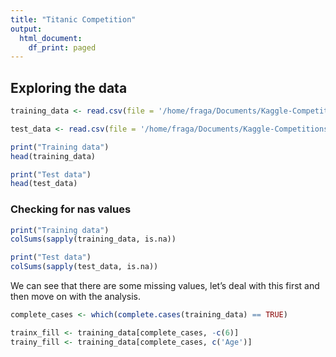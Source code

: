 ```yaml
---
title: "Titanic Competition"
output:
  html_document:
    df_print: paged
---
```


## Exploring the data
```r
training_data <- read.csv(file = '/home/fraga/Documents/Kaggle-Competitions/Titanic/titanic/train.csv')

test_data <- read.csv(file = '/home/fraga/Documents/Kaggle-Competitions/Titanic/titanic/test.csv')

print("Training data")
head(training_data)

print("Test data")
head(test_data)
```

### Checking for nas values
```r
print("Training data")
colSums(sapply(training_data, is.na))

print("Test data")
colSums(sapply(test_data, is.na))
```

We can see that there are some missing values, let's deal with this first and 
then move on with the analysis.  

```r
complete_cases <- which(complete.cases(training_data) == TRUE)

trainx_fill <- training_data[complete_cases, -c(6)]
trainy_fill <- training_data[complete_cases, c('Age')]



```
